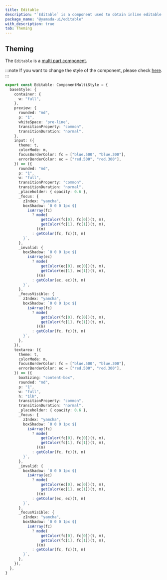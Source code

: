 ```yaml
---
title: Editable
description: "`Editable` is a component used to obtain inline editable text input."
package_name: "@yamada-ui/editable"
with_description: true
tab: Theming
---
```


## Theming

The `Editable` is a [multi part component](/styled-system/theming/component-style#multi-part-component).

:::note
If you want to change the style of the component, please check [here](/styled-system/theming/customize-theme#changing-the-style-of-components).
:::

```ts
export const Editable: ComponentMultiStyle = {
  baseStyle: {
    container: {
      w: "full",
    },
    preview: {
      rounded: "md",
      p: "1",
      whiteSpace: "pre-line",
      transitionProperty: "common",
      transitionDuration: "normal",
    },
    input: ({
      theme: t,
      colorMode: m,
      focusBorderColor: fc = ["blue.500", "blue.300"],
      errorBorderColor: ec = ["red.500", "red.300"],
    }) => ({
      rounded: "md",
      p: "1",
      w: "full",
      transitionProperty: "common",
      transitionDuration: "normal",
      _placeholder: { opacity: 0.6 },
      _focus: {
        zIndex: "yamcha",
        boxShadow: `0 0 0 1px ${
          isArray(fc)
            ? mode(
                getColor(fc[0], fc[0])(t, m),
                getColor(fc[1], fc[1])(t, m),
              )(m)
            : getColor(fc, fc)(t, m)
        }`,
      },
      _invalid: {
        boxShadow: `0 0 0 1px ${
          isArray(ec)
            ? mode(
                getColor(ec[0], ec[0])(t, m),
                getColor(ec[1], ec[1])(t, m),
              )(m)
            : getColor(ec, ec)(t, m)
        }`,
      },
      _focusVisible: {
        zIndex: "yamcha",
        boxShadow: `0 0 0 1px ${
          isArray(fc)
            ? mode(
                getColor(fc[0], fc[0])(t, m),
                getColor(fc[1], fc[1])(t, m),
              )(m)
            : getColor(fc, fc)(t, m)
        }`,
      },
    }),
    textarea: ({
      theme: t,
      colorMode: m,
      focusBorderColor: fc = ["blue.500", "blue.300"],
      errorBorderColor: ec = ["red.500", "red.300"],
    }) => ({
      boxSizing: "content-box",
      rounded: "md",
      p: "1",
      w: "full",
      h: "1lh",
      transitionProperty: "common",
      transitionDuration: "normal",
      _placeholder: { opacity: 0.6 },
      _focus: {
        zIndex: "yamcha",
        boxShadow: `0 0 0 1px ${
          isArray(fc)
            ? mode(
                getColor(fc[0], fc[0])(t, m),
                getColor(fc[1], fc[1])(t, m),
              )(m)
            : getColor(fc, fc)(t, m)
        }`,
      },
      _invalid: {
        boxShadow: `0 0 0 1px ${
          isArray(ec)
            ? mode(
                getColor(ec[0], ec[0])(t, m),
                getColor(ec[1], ec[1])(t, m),
              )(m)
            : getColor(ec, ec)(t, m)
        }`,
      },
      _focusVisible: {
        zIndex: "yamcha",
        boxShadow: `0 0 0 1px ${
          isArray(fc)
            ? mode(
                getColor(fc[0], fc[0])(t, m),
                getColor(fc[1], fc[1])(t, m),
              )(m)
            : getColor(fc, fc)(t, m)
        }`,
      },
    }),
  },
}
```
